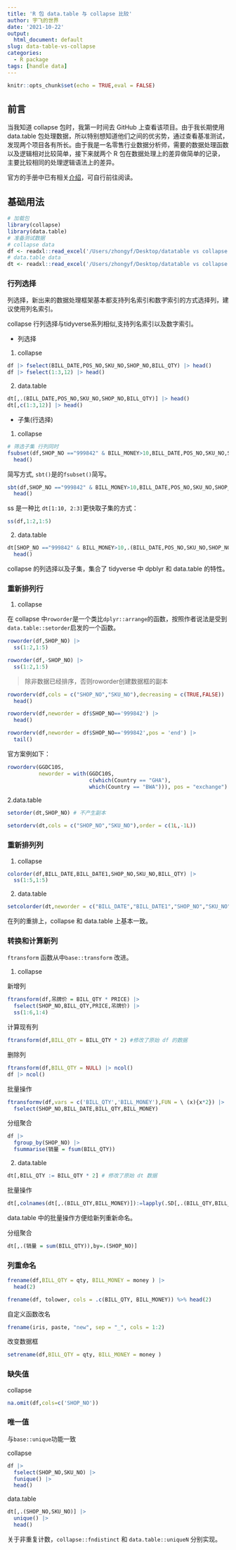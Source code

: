 ```yaml
---
title: 'R 包 data.table 与 collapse 比较'
author: 宇飞的世界
date: '2021-10-22'
output:
  html_document: default
slug: data-table-vs-collapse
categories:
  - R package
tags: [handle data]
---
```


```r
knitr::opts_chunk$set(echo = TRUE,eval = FALSE)
```


## 前言

当我知道 collapse 包时，我第一时间去 GitHub 上查看该项目。由于我长期使用 data.table 包处理数据，所以特别想知道他们之间的优劣势，通过查看基准测试，发现两个项目各有所长。由于我是一名零售行业数据分析师，需要的数据处理函数以及逻辑相对比较简单，接下来就两个 R 包在数据处理上的差异做简单的记录，主要比较相同的处理逻辑语法上的差异。

官方的手册中已有相关[介绍](https://sebkrantz.github.io/collapse/articles/collapse_and_data.table.html)，可自行前往阅读。



## 基础用法

```r
# 加载包
library(collapse)
library(data.table)
# 准备测试数据
# collapse data
df <- readxl::read_excel('/Users/zhongyf/Desktop/datatable vs collapse.xlsx')
# data.table data
dt <- readxl::read_excel('/Users/zhongyf/Desktop/datatable vs collapse.xlsx') |> setDT()
```


### 行列选择

列选择，新出来的数据处理框架基本都支持列名索引和数字索引的方式选择列，建议使用列名索引。

collapse 行列选择与tidyverse系列相似,支持列名索引以及数字索引。

- 列选择

1. collapse 

```r
df |> fselect(BILL_DATE,POS_NO,SKU_NO,SHOP_NO,BILL_QTY) |> head()
df |> fselect(1:3,12) |> head()
```


2. data.table 

```r
dt[,.(BILL_DATE,POS_NO,SKU_NO,SHOP_NO,BILL_QTY)] |> head()
dt[,c(1:3,12)] |> head()
```

- 子集(行选择)

1. collapse

```r
# 筛选子集 行列同时
fsubset(df,SHOP_NO =="999842" & BILL_MONEY>10,BILL_DATE,POS_NO,SKU_NO,SHOP_NO,BILL_QTY) |> 
  head()
```

简写方式, `sbt()`是的`fsubset()`简写。

```r
sbt(df,SHOP_NO =="999842" & BILL_MONEY>10,BILL_DATE,POS_NO,SKU_NO,SHOP_NO,BILL_QTY) |> 
  head()
```


ss 是一种比 `dt[1:10, 2:3]`更快取子集的方式：

```r
ss(df,1:2,1:5)
```

2. data.table

```r
dt[SHOP_NO =="999842" & BILL_MONEY>10,.(BILL_DATE,POS_NO,SKU_NO,SHOP_NO,BILL_QTY)] |> 
  head()
```

collapse 的列选择以及子集，集合了 tidyverse 中 dpblyr 和 data.table 的特性。

### 重新排列行

1. collapse

在 collapse 中`roworder`是一个类比`dplyr::arrange`的函数，按照作者说法是受到`data.table::setorder`启发的一个函数。


```r
roworder(df,SHOP_NO) |> 
  ss(1:2,1:5)

roworder(df,-SHOP_NO) |> 
  ss(1:2,1:5)
```

> 除非数据已经排序，否则roworder创建数据框的副本

```r
roworderv(df,cols = c("SHOP_NO","SKU_NO"),decreasing = c(TRUE,FALSE)) |> 
  head()
```

```r
roworderv(df,neworder = df$SHOP_NO=='999842') |> 
  head()

roworderv(df,neworder = df$SHOP_NO=='999842',pos = 'end') |> 
  tail()
```

官方案例如下：

```r
roworderv(GGDC10S, 
          neworder = with(GGDC10S, 
                          c(which(Country == "GHA"),
                          which(Country == "BWA"))), pos = "exchange") |>                  ss(1:2, 1:8)
```


2.data.table

```r
setorder(dt,SHOP_NO) # 不产生副本
```

```r
setorderv(dt,cols = c("SHOP_NO","SKU_NO"),order = c(1L,-1L))
```


### 重新排列列

1. collapse

```r
colorder(df,BILL_DATE,BILL_DATE1,SHOP_NO,SKU_NO,BILL_QTY) |> 
  ss(1:5,1:5)
```

2. data.table

```r
setcolorder(dt,neworder = c("BILL_DATE","BILL_DATE1","SHOP_NO","SKU_NO","BILL_QTY"))
```

在列的重排上，collapse 和 data.table 上基本一致。

### 转换和计算新列


`ftransform` 函数从中`base::transform` 改进。

1. collapse

新增列

```r
ftransform(df,吊牌价 = BILL_QTY * PRICE) |> 
  fselect(SHOP_NO,BILL_QTY,PRICE,吊牌价) |> 
  ss(1:6,1:4)
```

计算现有列

```r
ftransform(df,BILL_QTY = BILL_QTY * 2) #修改了原始 df 的数据
```



删除列

```r
ftransform(df,BILL_QTY = NULL) |> ncol()
df |> ncol()
```

批量操作

```r
ftransformv(df,vars = c('BILL_QTY','BILL_MONEY'),FUN = \ (x){x*2}) |> 
  fselect(SHOP_NO,BILL_DATE,BILL_QTY,BILL_MONEY)
```

分组聚合

```r
df |> 
  fgroup_by(SHOP_NO) |> 
  fsummarise(销量 = fsum(BILL_QTY))
```


2. data.table

```r
dt[,BILL_QTY := BILL_QTY * 2] # 修改了原始 dt 数据
```

批量操作

```r
dt[,colnames(dt[,.(BILL_QTY,BILL_MONEY)]):=lapply(.SD[,.(BILL_QTY,BILL_MONEY)],\ (x){x*2})][,.(SHOP_NO,BILL_DATE,BILL_QTY,BILL_MONEY)]
```

data.table 中的批量操作方便给新列重新命名。

分组聚合

```r
dt[,.(销量 = sum(BILL_QTY)),by=.(SHOP_NO)]
```



### 列重命名

```r
frename(df,BILL_QTY = qty, BILL_MONEY = money ) |> 
  head(2)

frename(df, tolower, cols = .c(BILL_QTY, BILL_MONEY)) %>% head(2)
```

自定义函数改名

```r
frename(iris, paste, "new", sep = "_", cols = 1:2)
```


改变数据框

```r
setrename(df,BILL_QTY = qty, BILL_MONEY = money ) 
```

### 缺失值 

collapse

```r
na.omit(df,cols=c('SHOP_NO'))
```


### 唯一值

与`base::unique`功能一致

collapse

```r
df |> 
  fselect(SHOP_NO,SKU_NO) |>
  funique() |> 
  head()
```


data.table

```r
dt[,.(SHOP_NO,SKU_NO)] |> 
  unique() |> 
  head()
```

关于非重复计数，`collapse::fndistinct` 和 `data.table::uniqueN` 分别实现。


